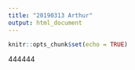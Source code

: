 ```yaml
---
title: "20190313 Arthur"
output: html_document
---
```


```r
knitr::opts_chunk$set(echo = TRUE)
```


444444